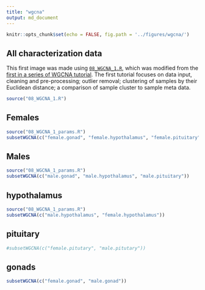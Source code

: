 ```yaml
---
title: "wgcna"
output: md_document
---
```


```r
knitr::opts_chunk$set(echo = FALSE, fig.path = '../figures/wgcna/')

```

## All characterization data

This first image was made using [`08_WGCNA_1.R`](https://github.com/macmanes-lab/DoveParentsRNAseq/blob/master/analysis/08_WGCNA_1.R), which was modified from the [first in a series of WGCNA tutorial](https://horvath.genetics.ucla.edu/html/CoexpressionNetwork/Rpackages/WGCNA/Tutorials/Consensus-DataInput.R). The first tutorial focuses on data input, cleaning and pre-processing; outlier removal; clustering of samples by their Euclidean distance; a comparison of sample cluster to sample meta data.

```r
source("08_WGCNA_1.R")

```


## Females

```r
source("08_WGCNA_1_params.R")
subsetWGCNA(c("female.gonad", "female.hypothalamus", "female.pituitary"))

```


## Males

```r
source("08_WGCNA_1_params.R")
subsetWGCNA(c("male.gonad", "male.hypothalamus", "male.pituitary"))
```


## hypothalamus

```r
source("08_WGCNA_1_params.R")
subsetWGCNA(c("male.hypothalamus", "female.hypothalamus"))
```

## pituitary

```r
#subsetWGCNA(c("female.pitutary", "male.pitutary"))
```

## gonads

```r
subsetWGCNA(c("female.gonad", "male.gonad"))
```